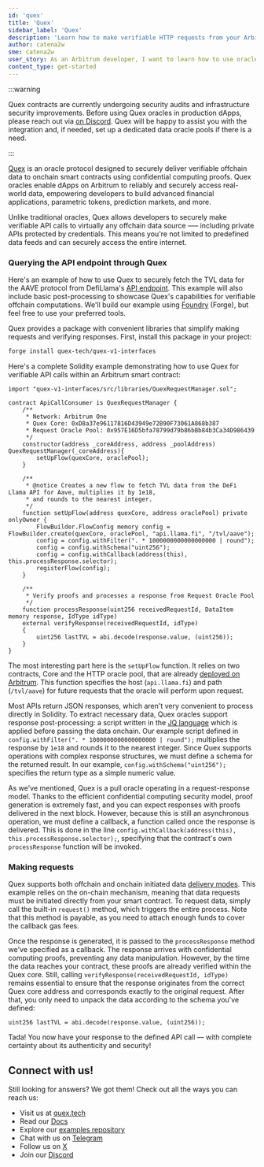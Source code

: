 ```yaml
---
id: 'quex'
title: 'Quex'
sidebar_label: 'Quex'
description: 'Learn how to make verifiable HTTP requests from your Arbitrum dApp'
author: catena2w
sme: catena2w
user_story: As an Arbitrum developer, I want to learn how to use oracles in my dApp.
content_type: get-started
---
```


:::warning

Quex contracts are currently undergoing security audits and infrastructure security improvements. Before using Quex oracles in production dApps, please reach
out via [on Discord](https://discord.com/invite/NsuE32xHvj). Quex will be happy to assist you with the integration and, if needed, set up a dedicated data
oracle pools if there is a need.

:::

[Quex](https://quex.tech/) is an oracle protocol designed to securely deliver verifiable offchain data to onchain smart contracts using confidential computing
proofs. Quex oracles enable dApps on Arbitrum to reliably and securely access real-world data, empowering developers to build advanced financial applications,
parametric tokens, prediction markets, and more.

Unlike traditional oracles, Quex allows developers to securely make verifiable API calls to virtually any offchain data source —– including private APIs
protected by credentials. This means you're not limited to predefined data feeds and can securely access the entire internet.

### Querying the API endpoint through Quex

Here's an example of how to use Quex to securely fetch the TVL data for the AAVE protocol from DefiLlama's [API endpoint](https://api.llama.fi/tvl/aave). This
example will also include basic post-processing to showcase Quex's capabilities for verifiable offchain computations. We'll build our example using
[Foundry](https://book.getfoundry.sh) (Forge), but feel free to use your preferred tools.

Quex provides a package with convenient libraries that simplify making requests and verifying responses. First, install this package in your project:

```bash
forge install quex-tech/quex-v1-interfaces
```

Here's a complete Solidity example demonstrating how to use Quex for verifiable API calls within an Arbitrum smart contract:

```solidity
import "quex-v1-interfaces/src/libraries/QuexRequestManager.sol";

contract ApiCallConsumer is QuexRequestManager {
    /**
     * Network: Arbitrum One
     * Quex Core: 0xD8a37e96117816D43949e72B90F73061A868b387
     * Request Oracle Pool: 0x957E16D5bfa78799d79b86bBb84b3Ca34D986439
     */
    constructor(address _coreAddress, address _poolAddress) QuexRequestManager(_coreAddress){
        setUpFlow(quexCore, oraclePool);
    }

    /**
     * @notice Creates a new flow to fetch TVL data from the DeFi Llama API for Aave, multiplies it by 1e18,
     * and rounds to the nearest integer.
     */
    function setUpFlow(address quexCore, address oraclePool) private onlyOwner {
        FlowBuilder.FlowConfig memory config = FlowBuilder.create(quexCore, oraclePool, "api.llama.fi", "/tvl/aave");
        config = config.withFilter(". * 1000000000000000000 | round");
        config = config.withSchema("uint256");
        config = config.withCallback(address(this), this.processResponse.selector);
        registerFlow(config);
    }

    /**
     * Verify proofs and processes a response from Request Oracle Pool
     */
    function processResponse(uint256 receivedRequestId, DataItem memory response, IdType idType)
    external verifyResponse(receivedRequestId, idType)
    {
        uint256 lastTVL = abi.decode(response.value, (uint256));
    }
}
```

The most interesting part here is the `setUpFlow` function. It relies on two contracts, Core and the HTTP oracle pool, that are already
[deployed on Arbitrum](https://docs.quex.tech/general-information/addresses). This function specifies the host (`api.llama.fi`) and path (`/tvl/aave`) for
future requests that the oracle will perform upon request.

Most APIs return JSON responses, which aren't very convenient to process directly in Solidity. To extract necessary data, Quex oracles support response
post-processing: a script written in the [JQ language](https://docs.quex.tech/developers/https_pool/jq_subset) which is applied before passing the data onchain.
Our example script defined in `config.withFilter(". * 1000000000000000000 | round");` multiplies the response by `1e18` and rounds it to the nearest integer.
Since Quex supports operations with complex response structures, we must define a schema for the returned result. In our example,
`config.withSchema("uint256");` specifies the return type as a simple numeric value.

As we've mentioned, Quex is a pull oracle operating in a request-response model. Thanks to the efficient confidential computing security model, proof generation
is extremely fast, and you can expect responses with proofs delivered in the next block. However, because this is still an asynchronous operation, we must
define a callback, a function called once the response is delivered. This is done in the line
`config.withCallback(address(this), this.processResponse.selector);`, specifying that the contract's own `processResponse` function will be invoked.

### Making requests

Quex supports both offchain and onchain initiated data [delivery modes](https://docs.quex.tech/general-information/data_delivery). This example relies on the
on-chain mechanism, meaning that data requests must be initiated directly from your smart contract. To request data, simply call the built-in `request()`
method, which triggers the entire process. Note that this method is payable, as you need to attach enough funds to cover the callback gas fees.

Once the response is generated, it is passed to the `processResponse` method we've specified as a callback. The response arrives with confidential computing
proofs, preventing any data manipulation. However, by the time the data reaches your contract, these proofs are already verified within the Quex core. Still,
calling `verifyResponse(receivedRequestId, idType)` remains essential to ensure that the response originates from the correct Quex core address and corresponds
exactly to the original request. After that, you only need to unpack the data according to the schema you've defined:

```solidity
uint256 lastTVL = abi.decode(response.value, (uint256));
```

Tada! You now have your response to the defined API call –– with complete certainty about its authenticity and security!

## Connect with us!

Still looking for answers? We got them! Check out all the ways you can reach us:

- Visit us at [quex.tech](https://quex.tech)
- Read our [Docs](https://docs.quex.tech)
- Explore our [examples repository](https://github.com/quex-tech/quex-v1-examples)
- Chat with us on [Telegram](https://t.me/quex_tech)
- Follow us on [X](https://x.com/quex_tech)
- Join our [Discord](https://discord.com/invite/NsuE32xHvj)
